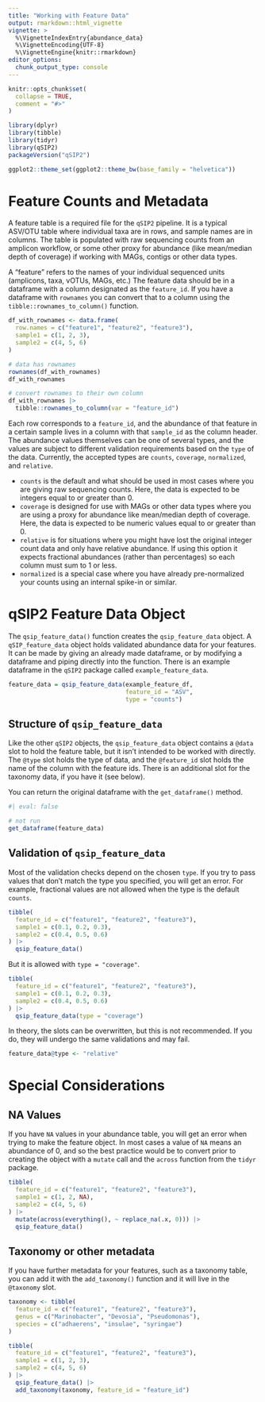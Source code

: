 ```yaml
---
title: "Working with Feature Data"
output: rmarkdown::html_vignette
vignette: >
  %\VignetteIndexEntry{abundance_data}
  %\VignetteEncoding{UTF-8}
  %\VignetteEngine{knitr::rmarkdown}
editor_options: 
  chunk_output_type: console
---
```


```r
knitr::opts_chunk$set(
  collapse = TRUE,
  comment = "#>"
)
```

```r
library(dplyr)
library(tibble)
library(tidyr)
library(qSIP2)
packageVersion("qSIP2")
```

```r
ggplot2::theme_set(ggplot2::theme_bw(base_family = "helvetica"))
```

# Feature Counts and Metadata

A feature table is a required file for the `qSIP2` pipeline. It is a typical ASV/OTU table where individual taxa are in rows, and sample names are in columns. The table is populated with raw sequencing counts from an amplicon workflow, or some other proxy for abundance (like mean/median depth of coverage) if working with MAGs, contigs or other data types. 

A "feature" refers to the names of your individual sequenced units (amplicons, taxa, vOTUs, MAGs, etc.) The feature data should be in a dataframe with a column designated as the `feature_id`. If you have a dataframe with `rownames` you can convert that to a column using the `tibble::rownames_to_column()` function.

```r
df_with_rownames <- data.frame(
  row.names = c("feature1", "feature2", "feature3"),
  sample1 = c(1, 2, 3),
  sample2 = c(4, 5, 6)
)

# data has rownames
rownames(df_with_rownames)
df_with_rownames

# convert rownames to their own column
df_with_rownames |>
  tibble::rownames_to_column(var = "feature_id")
```

Each row corresponds to a `feature_id`, and the abundance of that feature in a certain sample lives in a column with that `sample_id` as the column header. The abundance values themselves can be one of several types, and the values are subject to different validation requirements based on the `type` of the data. Currently, the accepted types are `counts`, `coverage`, `normalized`, and `relative`. 

- `counts` is the default and what should be used in most cases where you are giving raw sequencing counts. Here, the data is expected to be integers equal to or greater than 0.
- `coverage` is designed for use with MAGs or other data types where you are using a proxy for abundance like mean/median depth of coverage. Here, the data is expected to be numeric values equal to or greater than 0.
- `relative` is for situations where you might have lost the original integer count data and only have relative abundance. If using this option it expects fractional abundances (rather than percentages) so each column must sum to 1 or less.
- `normalized` is a special case where you have already pre-normalized your counts using an internal spike-in or similar. 

# qSIP2 Feature Data Object

The `qsip_feature_data()` function creates the `qsip_feature_data` object. A `qSIP_feature_data` object holds validated abundance data for your features. It can be made by giving an already made dataframe, or by modifying a dataframe and piping directly into the function. There is an example dataframe in the `qSIP2` package called `example_feature_data`. 

```r
feature_data = qsip_feature_data(example_feature_df, 
                                 feature_id = "ASV",
                                 type = "counts")
```

## Structure of `qsip_feature_data`

Like the other `qSIP2` objects, the `qsip_feature_data` object contains a `@data` slot to hold the feature table, but it isn't intended to be worked with directly. The `@type` slot holds the type of data, and the `@feature_id` slot holds the name of the column with the feature ids. There is an additional slot for the taxonomy data, if you have it (see below).

You can return the original dataframe with the `get_dataframe()` method.

```r
#| eval: false

# not run
get_dataframe(feature_data)
```

## Validation of `qsip_feature_data`

Most of the validation checks depend on the chosen `type`. If you try to pass values that don't match the type you specified, you will get an error. For example, fractional values are not allowed when the type is the default `counts`.

```r
tibble(
  feature_id = c("feature1", "feature2", "feature3"),
  sample1 = c(0.1, 0.2, 0.3),
  sample2 = c(0.4, 0.5, 0.6)
) |>
  qsip_feature_data()
```

But it is allowed with `type = "coverage"`.

```r
tibble(
  feature_id = c("feature1", "feature2", "feature3"),
  sample1 = c(0.1, 0.2, 0.3),
  sample2 = c(0.4, 0.5, 0.6)
) |>
  qsip_feature_data(type = "coverage")
```

In theory, the slots can be overwritten, but this is not recommended. If you do, they will undergo the same validations and may fail.

```r
feature_data@type <- "relative"
```

# Special Considerations

## NA Values

If you have `NA` values in your abundance table, you will get an error when trying to make the feature object. In most cases a value of `NA` means an abundance of 0, and so the best practice would be to convert prior to creating the object with a `mutate` call and the `across` function from the `tidyr` package.

```r
tibble(
  feature_id = c("feature1", "feature2", "feature3"),
  sample1 = c(1, 2, NA),
  sample2 = c(4, 5, 6)
) |>
  mutate(across(everything(), ~ replace_na(.x, 0))) |>
  qsip_feature_data()
```

## Taxonomy or other metadata

If you have further metadata for your features, such as a taxonomy table, you can add it with the `add_taxonomy()` function and it will live in the `@taxonomy` slot.

```r
taxonomy <- tibble(
  feature_id = c("feature1", "feature2", "feature3"),
  genus = c("Marinobacter", "Devosia", "Pseudomonas"),
  species = c("adhaerens", "insulae", "syringae")
)

tibble(
  feature_id = c("feature1", "feature2", "feature3"),
  sample1 = c(1, 2, 3),
  sample2 = c(4, 5, 6)
) |>
  qsip_feature_data() |>
  add_taxonomy(taxonomy, feature_id = "feature_id")
```

